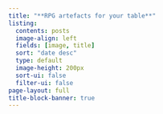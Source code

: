 ```yaml
---
title: "**RPG artefacts for your table**"
listing:
  contents: posts
  image-align: left
  fields: [image, title]
  sort: "date desc"
  type: default
  image-height: 200px 
  sort-ui: false
  filter-ui: false
page-layout: full
title-block-banner: true
---
```


